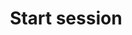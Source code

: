 ---
title: Start session
description: Payload definition for the callback event `live.start_session`.
openapi-schema: CallbackLiveStartSessionMessage
---
